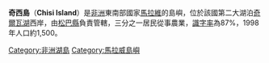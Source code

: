 '''奇西島'''（'''Chisi Island'''）是[[非洲|非洲]]東南部國家[[馬拉維|馬拉維]]的島嶼，位於該國第二大湖泊[[奇爾瓦湖|奇爾瓦湖]]西岸，由[[松巴縣|松巴縣]]負責管轄，三分之一居民從事農業，[[識字率|識字率]]為87%，1998年人口約1,500。

{{coord|15|20|S|35|37|E|source:kolossus-dewiki|display=title}}

{{DEFAULTSORT:Chisi}}
[[Category:非洲湖島|Category:非洲湖島]]
[[Category:馬拉威島嶼|Category:馬拉威島嶼]]


{{Malawi-stub}}